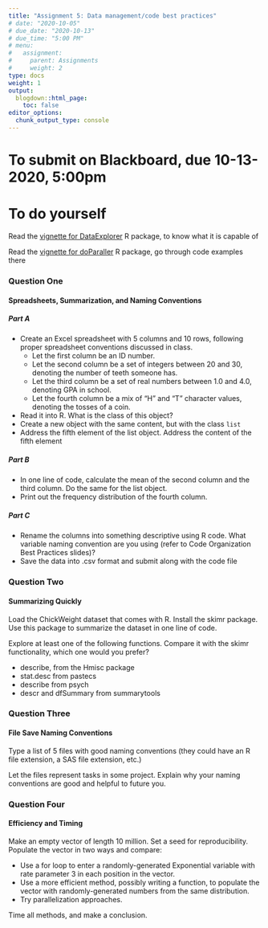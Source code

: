 ```yaml
---
title: "Assignment 5: Data management/code best practices"
# date: "2020-10-05"
# due_date: "2020-10-13"
# due_time: "5:00 PM"
# menu:
#   assignment:
#     parent: Assignments
#     weight: 2
type: docs
weight: 1
output:
  blogdown::html_page:
    toc: false
editor_options: 
  chunk_output_type: console
---
```


# To submit on Blackboard, due 10-13-2020, 5:00pm

# To do yourself

Read the [vignette for DataExplorer](https://cran.r-project.org/web/packages/DataExplorer/vignettes/dataexplorer-intro.html) R package, to know what it is capable of

Read the [vignette for doParaller](https://cran.r-project.org/web/packages/doParallel/vignettes/gettingstartedParallel.pdf) R package, go through code examples there

### Question One
#### Spreadsheets, Summarization, and Naming Conventions

##### Part A

- Create an Excel spreadsheet with 5 columns and 10 rows, following proper spreadsheet conventions discussed in class.
    - Let the first column be an ID number. 
    - Let the second column be a set of integers between 20 and 30, denoting the number of teeth someone has.
    - Let the third column be a set of real numbers between 1.0 and 4.0, denoting GPA in school. 
    - Let the fourth column be a mix of "H" and "T" character values, denoting the tosses of a coin.

- Read it into R. What is the class of this object?
- Create a new object with the same content, but with the class `list`
- Address the fifth element of the list object. Address the content of the fifth element
 
##### Part B

- In one line of code, calculate the mean of the second column and the third column. Do the same for the list object.
- Print out the frequency distribution of the fourth column. 

##### Part C

- Rename the columns into something descriptive using R code. What variable naming convention are you using (refer to Code Organization Best Practices slides)? 
- Save the data into .csv format and submit along with the code file

### Question Two
#### Summarizing Quickly

Load the ChickWeight dataset that comes with R. Install the skimr package. 
Use this package to summarize the dataset in one line of code.

Explore at least one of the following functions. Compare it with the skimr functionality, which one would you prefer?

- describe, from the Hmisc package
- stat.desc from pastecs
- describe from psych
- descr and dfSummary from summarytools

### Question Three 
#### File Save Naming Conventions

Type a list of 5 files with good naming conventions (they could have an R file extension, a SAS file extension, etc.)

Let the files represent tasks in some project. Explain why your naming conventions are good and helpful to future you.


### Question Four
#### Efficiency and Timing

Make an empty vector of length 10 million. Set a seed for reproducibility. Populate the vector in two ways and compare:

- Use a for loop to enter a randomly-generated Exponential variable with rate parameter 3 in each position in the vector. 
- Use a more efficient method, possibly writing a function, to populate the vector with randomly-generated numbers from the same distribution. 
- Try parallelization approaches.

Time all methods, and make a conclusion. 

